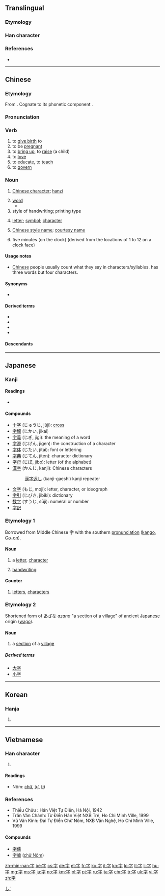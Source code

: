 {{character info/new}}
==Translingual==
{{stroke order|type=animate}}

===Etymology===
{{Han etyl}}
{{Han compound|宀|子|c1=s|c2=p|t1=roof|t2=child|ls=psc}}

===Han character===
{{Han char|rad=子|rn=39|as=03|sn=6|four=30407|canj=JND|ids=⿱宀子}}

===References===
* {{Han ref|kx=0277.180|dkj=06942|dj=0545.070|hdz=21010.020|uh=5B57|ud=23383|bh=A672|bd=42610}}

----

==Chinese==
{{zh-forms}}
{{wikipedia|表字|字|lang=zh}}
{{wikipedia|Chinese style name|lang=en}}

===Etymology===
From {{etyl|sit-pro|zh}} {{m|sit-pro|*tsa ~ za}}. Cognate to its phonetic component {{zh-l|子}}.

===Pronunciation===
{{zh-pron
|m=zì
|c=zi6
|h=poj=[[sṳ̀]] (sṳ3), [[tshṳ̀]] (tshṳ3);hpy=si4, su4
|mn=jī/lī
|w=3zr
|mc=y
|oc=y
|ma=y
|cat=v,n}}

===Verb===
{{zh-verb}} {{tcx|obsolete|lang=zh}}

# to [[give birth]] to
# to be [[pregnant]]
# to [[bring up]], to [[raise]] (a child)
# to [[love]]
# to [[educate]], to [[teach]]
# to [[govern]]

===Noun===
{{zh-noun|mw=個}}

# [[Chinese character]]; [[hanzi]]
#: {{zh-usex|這個 '''字''' 怎麼 念？|How do you pronounce/read this '''character'''?}}
# [[word]]
#* {{zh-usex|這 '''字''' 拼 錯 了，你 漏 了 一 個 字母。|This '''word''' is wrongly spelt; you've left out a letter.}}
# style of handwriting; printing type
#: {{zh-usex|我 讀 這 封 信 很 費勁，他 的 '''字''' 很 差。|I have some trouble reading the letter. His '''handwriting''' is very bad.}}
# [[letter]]; [[symbol]]; [[character]]
#: {{zh-usex|字母|letter}}
#: {{zh-usex|字串|character string}}
# {{senseid|cmn|style name}}{{context|historic|lang=cmn}} [[Chinese style name]]; [[courtesy name]] {{gloss|a name traditionally given to Chinese males at the age of 20}}
# {{context|regional|Cantonese|lang=zh}} five minutes (on the clock) (derived from the locations of 1 to 12 on a clock face)
#: {{zh-usex|而家 係 一 點 十一 個 字。|It's five to two now. (Literally: It's one o'clock [and] eleven five-minutes.)|C-GZ}}
#: {{zh-usex|爭{zaang1} 三 個 字 到 六 點|a quarter to six (Literally: Missing three five-minutes to six o'clock)|C-GZ}}

====Usage notes====
* [[Chinese]] people usually count what they say in characters/syllables. {{zh-l|[[我]][[不]][[知道]]}} has three words but four characters. {{attention|zh|does this really belong here? The wording is weird too: "counting what one says"}}

====Synonyms====
* {{sense|Chinese style name}} {{zh-l|表字}}

====Derived terms====
* {{zh-l|丁字}}
* {{zh-l|寫字}}
* {{zh-l|文字}}
* {{zh-l|漢字}}

====Descendants====
{{Sinoxenic-word|字|じ|자|tự}}

{{zh-cat|Beginning}}

----

==Japanese==

===Kanji===
{{ja-kanji|grade=1}}

====Readings====
* {{ja-readings
|goon=[[じ]] (ji)
|kanon=[[し]] (shi) {{qualifier|non-[[w:Jōyō kanji|Jōyō]] reading}}
|kun=[[あざ]] (aza), [[うむ]] (umu), [[ます]] (masu)}}

====Compounds====
* [[十字]] (じゅうじ, jūji): [[cross]]
* [[字解]] (じかい, jikai)
* [[字義]] (じぎ, jigi): the meaning of a word
* [[字源]] (じげん, jigen): the construction of a character
* [[字体]] (じたい, jitai): font or lettering
* [[字典]] (じてん, jiten): character dictionary
* [[字母]] (じぼ, jibo): letter (of the alphabet)
* [[漢字]] (かんじ, kanji): Chinese characters
*: [[漢字返し]] (kanji-gaeshi) kanji repeater
* [[文字]] (もじ, moji): letter, character, or ideograph
* [[字引]] (じびき, jibiki): dictionary
* [[数字]] (すうじ, sūji): numeral or number
* [[字訳]]

===Etymology 1===
{{ja-kanjitab|じ|yomi=o}}
Borrowed from Middle Chinese 字 with the southern [[pronunciation]] ([[kango]], [[Go-on]]).

====Noun====
{{ja-noun|じ}}

# a [[letter]], [[character]]
#: {{ja-usex|この字は何と読みますか？|この じ は なん と よみますか？|How do you pronounce this character?}}
# [[handwriting]]
#: {{ja-usex|彼女は字が上手い。|かのじょ は じ が うまい。|She has good handwriting.}}

====Counter====
{{ja-pos|じ|counter}}

# [[letters]], [[characters]]
#: {{ja-usex|４０字以内で書いてください。|よん じゅう じ いない で かいて ください。|Please write it down in 40 letters or fewer.}}

===Etymology 2===
{{ja-kanjitab|あざ|yomi=k}}
Shortened form of [[あざな]] ''azana'' "a section of a village" of ancient [[Japanese]] origin ([[wago]]).

====Noun====
{{ja-noun|あざ}}

# a [[section]] of a [[village]]

=====Derived terms=====
* [[大字]]
* [[小字]]

[[Category:1000 Japanese basic words|し']]

----

==Korean==

===Hanja===
{{ko-hanja|hangeul=자|eumhun=글자|rv=|mr=cha}}

# {{defn|lang=ko|sort=子03}}

----

==Vietnamese==

===Han character===
{{vi-hantu|[[tự]], [[chữ]], [[tợ]]}}

# {{defn|lang=vi|sort=子03}}

====Readings====
* Nôm: [[chữ]], [[tự]], [[tợ]]

===References===
* Thiều Chửu : Hán Việt Tự Điển, Hà Nội, 1942
* Trần Văn Chánh: Từ Điển Hán Việt NXB Trẻ, Ho Chi Minh Ville, 1999
* Vũ Văn Kính: Đại Tự Điển Chữ Nôm, NXB Văn Nghệ, Ho Chi Minh Ville, 1999

====Compounds====
* [[字儒]]
* [[字喃]] ([[chữ Nôm]])

[[zh-min-nan:字]]
[[be:字]]
[[cs:字]]
[[de:字]]
[[et:字]]
[[fr:字]]
[[ko:字]]
[[it:字]]
[[kn:字]]
[[lo:字]]
[[lt:字]]
[[li:字]]
[[hu:字]]
[[mg:字]]
[[ms:字]]
[[ja:字]]
[[no:字]]
[[km:字]]
[[pl:字]]
[[pt:字]]
[[ru:字]]
[[ta:字]]
[[chr:字]]
[[tr:字]]
[[uk:字]]
[[vi:字]]
[[zh:字]]